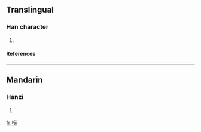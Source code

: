 ==Translingual==
===Han character===
{{Han char|rn=75|rad=木|as=10|sn=14|four=4492<sub>7</sub>|canj=木廿心日 (DTPA)}}
# {{defn|Han|sort=木10}}
====References====
{{Han ref|kx=0545.260|dkj=15309|hdz=21261.080|uh=69C6|ud=27078|bh=E262|bd=57954}}

----
==Mandarin==
===Hanzi===
{{cmn-hanzi|pin=[[duī]] (dui1), [[xún]] (xun2), [[zhuì]] (zhui4)|wg=tui<sup>1</sup>, hsün<sup>2</sup>, chui<sup>4</sup>}}
# {{defn|Mandarin}}

[[fr:槆]]